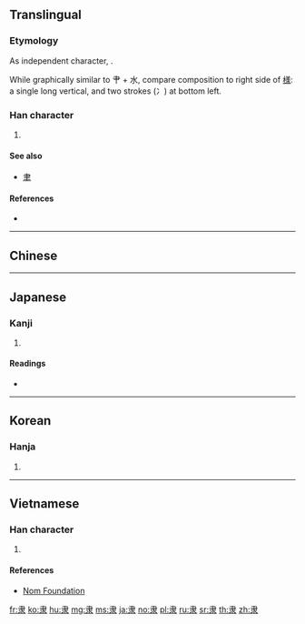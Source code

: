 {{character info/new}}
{{also|隸|康}}
==Translingual==
{{stroke order|type=animate}}
{{Han simplified forms|隸|隷|隶}}

===Etymology===
As independent character, {{Han simp|隸|f=柰|t=&nbsp;}}.

While graphically similar to 肀 + 水, compare composition to right side of [[様]]: a single long vertical, and two strokes (冫) at bottom left.

===Han character===
{{Han char|rn=171|rad=隶|as=00|sn=8|four=|canj=LE}}
#{{mul-kangxi radical-def}}
====See also====
* {{l|mul|康}} [[聿]]

====References====
* {{Han ref|kx=1363.220|dkj=41923|dj=1867.100|hdz=74323.010|uh=96B6|ud=38582}}

----

==Chinese==
{{zh-see|隸}}

----

==Japanese==

===Kanji===
{{ja-kanji|grade=|rs=隶00}}

# {{defn|lang=ja|sort=隶00}}

====Readings====
* {{ja-readings|kanon=[[い]] (i), [[たい]] (tai)|goon=[[い]] (i), [[だい]] (dai)|kun=[[およぶ]] (oyobu)}}

----

==Korean==

===Hanja===
{{ko-hanja|hangeul=[[이]], [[시]], [[제]], [[대]], [[태]]|eumhun=|rv=i, si, je, dae, tae|mr=i, si, che, tae, t'ae|y=i, si, cey, tay, thay}}

# {{defn|lang=ko|sort=隶00}}

----

==Vietnamese==

===Han character===
{{vi-hantu|[[đãi]], [[lệ]]|rs=隶00}}

# {{defn|lang=vi|sort=隶00}}

====References====
* [http://nomfoundation.org/common/nom_details.php?codepoint=96b6 Nom Foundation]

[[Category:CJKV radicals| ]]

[[fr:隶]]
[[ko:隶]]
[[hu:隶]]
[[mg:隶]]
[[ms:隶]]
[[ja:隶]]
[[no:隶]]
[[pl:隶]]
[[ru:隶]]
[[sr:隶]]
[[th:隶]]
[[zh:隶]]